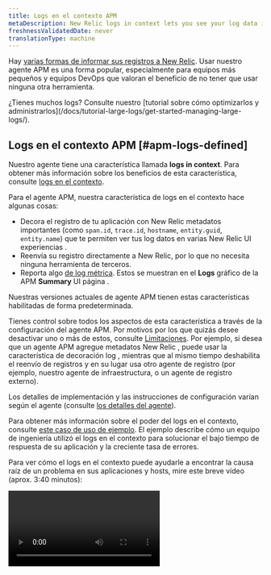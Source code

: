 ```yaml
---
title: Logs en el contexto APM
metaDescription: New Relic logs in context lets you see your log data in the context of your New Relic app and host observability UI experiences.
freshnessValidatedDate: never
translationType: machine
---
```


Hay [varias formas de informar sus registros a New Relic](/docs/logs/get-started/get-started-log-management). Usar nuestro agente APM es una forma popular, especialmente para equipos más pequeños y equipos DevOps que valoran el beneficio de no tener que usar ninguna otra <InlinePopover type="logs" />herramienta.

<Callout variant="tip">
  ¿Tienes muchos logs? Consulte nuestro [tutorial sobre cómo optimizarlos y administrarlos](/docs/tutorial-large-logs/get-started-managing-large-logs/).
</Callout>

## Logs en el contexto APM [#apm-logs-defined]

Nuestro <InlinePopover type="apm" />agente tiene una característica llamada <DNT>**logs in context**</DNT>. Para obtener más información sobre los beneficios de esta característica, consulte [logs en el contexto](/docs/logs/logs-context/logs-in-context).

Para el agente APM, nuestra característica de logs en el contexto hace algunas cosas:

* Decora el registro de tu aplicación con New Relic metadatos importantes (como `span.id`, `trace.id`, `hostname`, `entity.guid`, `entity.name`) que te permiten ver tus log datos en varias New Relic UI experiencias .
* Reenvía su registro directamente a New Relic, por lo que no necesita ninguna herramienta de terceros.
* Reporta algo [de log métrica](#log-metrics). Estos se muestran en el <DNT>**Logs**</DNT> gráfico de la APM <DNT>**Summary**</DNT> UI página .

Nuestras versiones actuales de agente APM tienen estas características habilitadas de forma predeterminada.

Tienes control sobre todos los aspectos de esta característica a través de la configuración del agente APM. Por motivos por los que quizás desee desactivar uno o más de estos, consulte [Limitaciones](#limitations). Por ejemplo, si desea que un agente APM agregue metadatos New Relic , puede usar la característica de decoración log , mientras que al mismo tiempo deshabilita el reenvío de registros y en su lugar usa otro agente de registro (por ejemplo, nuestro agente de infraestructura, o un agente de registro externo).

Los detalles de implementación y las instrucciones de configuración varían según el agente (consulte [los detalles del agente](#agents)).

Para obtener más información sobre el poder del logs en el contexto, consulte [este caso de uso de ejemplo](#response-time-example). El ejemplo describe cómo un equipo de ingeniería utilizó el logs en el contexto para solucionar el bajo tiempo de respuesta de su aplicación y la creciente tasa de errores.

Para ver cómo el logs en el contexto puede ayudarle a encontrar la causa raíz de un problema en sus aplicaciones y hosts, mire este breve vídeo (aprox. 3:40 minutos):

<Video id="Vgae-GrlZWg" type="youtube" />

## Empezar [#get-started]

Para configurar el inicio de <InlinePopover type="apm" />logs en el contexto:

1. Si aún no tiene una, [cree una cuenta New Relic](https://newrelic.com/signup). Es gratis, para siempre.
2. Instale un agente APM y asegúrese de tener la [última versión del agente APM](#agents).
3. Las versiones más recientes de nuestro agente APM tienen el logs en el contexto (adición de metadatos y reenvío) habilitado de forma predeterminada. Es posible que en ocasiones tengas que realizar algunas actualizaciones en el archivo de configuración del agente para que el registro funcione correctamente. Para obtener detalles sobre esto, consulte [Habilitar el registro para su agente](#agents).

¡Eso es todo! Inicie la resolución de problemas de su aplicación con el logs en el contexto de APM yendo a la APM UI y buscando los log datos asociados.

<img title="APM logs in context UI options" alt="Screenshot of APM Summary page with logs in context options" src="/images/apm_screenshot-full_logs-overview.webp" />

<figcaption>
  Profundice en su registro, traza y errores, todo desde la página APM <DNT>**Summary**</DNT> en New Relic.
</figcaption>

## API del agente APM [#agent-apis]

Si su framework de registro no está disponible con nuestras soluciones de logs en el contexto existentes, puede [configurar su biblioteca de registro utilizando llamada API](/docs/logs/logs-context/annotate-logs-logs-context-using-apm-agent-apis) para anotar su registro.

## Configuración log del agente APM [#agents]

Nuestro último <InlinePopover type="apm" />agente tiene el logs en el contexto (decoración log y reenvío de registros) habilitado de forma predeterminada. Aquí hay información sobre el agente APM que admite el logs en el contexto y el reenvío de registros:

* [Los procedimientos de logs en el contexto Go](/docs/logs/logs-context/configure-logs-context-go) para el agente [v3.17.0 o superior](/docs/release-notes/agent-release-notes/go-release-notes)
* [Los procedimientos de logs en el contexto de Java](/docs/logs/logs-context/java-configure-logs-context-all) para agente [v7.6.0 o superior](/docs/release-notes/agent-release-notes/java-release-notes)
* [Los procedimientos de logs en el contexto .NET](/docs/logs/logs-context/net-configure-logs-context-all) para agente [v9.8.0 o superior](/docs/release-notes/agent-release-notes/net-release-notes)
* [Procedimientos de logs en el contexto de Node.js](/docs/logs/logs-context/configure-logs-context-nodejs) para agente [v8.11.0 o superior](/docs/release-notes/agent-release-notes/nodejs-release-notes)
* [Procedimientos de logs en el contexto PHP](/docs/logs/logs-context/configure-logs-context-php) para agente [v10.1.0 o superior](/docs/release-notes/agent-release-notes/php-release-notes)
* [Procedimientos de logs en el contexto de Python](/docs/logs/logs-context/configure-logs-context-python) para agente [v7.12.0.176](/docs/release-notes/agent-release-notes/python-release-notes)
* [Los procedimientos de logs en el contexto Ruby](/docs/logs/logs-context/configure-logs-context-ruby) para agente [v8.6.0 o superior](/docs/release-notes/agent-release-notes/ruby-release-notes)

Si no puede o no quiere utilizar el reenvío de logs de APM , puede [reenviar su logutilizando otra solución](/docs/logs/get-started/get-started-log-management#integrate-logs).

## Limitaciones [#limitations]

Las características de logs en el contexto APM están habilitadas de forma predeterminada. Esto puede tener un impacto negativo en su seguridad, cumplimiento, facturación o rendimiento del sistema.

A continuación se muestran algunas limitaciones conocidas adicionales:

* Con la excepción del agente Node.js, el <InlinePopover type="apm" />reenvío de registros no envía el log completo. [Conozca los detalles del reenvío de registros.](#forwarding-details)
* El registro de inicio no está disponible hasta que se carga el agente.
* Si está utilizando Kubernetes, tenga en cuenta que decoramos el registro mediante instrumentación, no desde la Kubernetes API. Esto es independiente y aparte del cierre de sesión de escritura en el sistema de archivos. El registro nunca toca el host ni existe en un lugar donde se pueda llamar a la API .
* Cuando se lanza una excepción desde su aplicación, actualmente no verá el rastreo del stack en el logs en el contexto asociado para Java o .NET agente. Como solución alternativa, puede cambiar las reglas del filtro de caída.
* Fluentd puede agregar el `processID` de la entidad que generó el log, pero el registro APM no puede verlo. Además, en Kubernetes, se llama a la API para agregar metadatos, pero estos datos no se pueden ver desde la aplicación. Si necesita los metadatos de la entidad, le recomendamos que utilice el inicio de logs en el contexto automático, pero no envíe el registro desde la aplicación. En su lugar, continúe usando Fluentd, Fluent Bit u otra solución para reenviar el archivo de registro.

Si necesita ajustar la configuración predeterminada, consulte [Desactivar el registro automático](/docs/logs/logs-context/disable-automatic-logging).

## Garantizar la privacidad de los datos [#data-privacy]

<Callout variant="caution">
  Usted controla qué datos log se envían a New Relic, así que asegúrese de seguir las pautas de seguridad de su organización para enmascarar, ofuscar o evitar el envío de información de identificación personal (PII), información de salud protegida (PHI) o cualquier otro dato confidencial.
</Callout>

Nuestro proceso de ingesta log enmascara automáticamente tarjetas de crédito, números de seguridad social, identificaciones nacionales, etc. Para obtener más información, consulte nuestra [documentación de seguridad](/docs/logs/get-started/new-relics-log-management-security-privacy) para administración de logs.

También puede crear reglas personalizadas para enmascarar o hash datos confidenciales en su registro con nuestra característica de ofuscación. Esto es fundamental cuando no es práctico o imposible restringir el acceso a datos confidenciales, o cuando New Relic nunca debe almacenar algunos datos. Lea nuestra [documentación sobre ofuscación](/docs/logs/ui-data/obfuscation-ui/) para obtener más información.

## Detalles sobre el reenvío de logs [#forwarding-details]

Para todos los <InlinePopover type="apm" />agentes (excepto Node.js), la opción de reenvío de registros no reenvía el log completo. Para obtener detalles sobre lo que se envía con el reenvío de registros, consulte el colapsador a continuación.

<CollapserGroup>
  <Collapser id="log-forwarding-details" title="Detalles del reenvío de registros">
    Por ejemplo, digamos que su log tiene un atributo como este:

    ```json
    {
        "v": "x",
        "level": "x",
        "name": "x",
        "hostname": "x",
        "pid": 01,
        "timestamp": "x",
        "message": "x",
        "bunches": "of custom stuff"
    }
    ```

    Cuando un agente APM (con excepción de Node.js) decora el log con nuestros metadatos y lo reenvía, podría tener solo unos pocos atributos en New Relic, como este:

    ```json
    {
        "timestamp": "x",
        "message": "x",
        "span.id": "x",
        "trace.id": "x",
        "hostname": "x",
        "entity.guid": "x",
        "entity.name": "x",
    }
    ```
  </Collapser>
</CollapserGroup>

Si necesita más log reportados, las opciones incluyen:

* Configure el agente APM para incluir datos log específicos.
* Mantenga la [decoración log ](#apm-logs-defined)en su lugar pero desactive el reenvío de registros del agente APM y en su lugar utilice su propia solución de reenvío de registros.

Para obtener más información sobre estas opciones, consulte los documentos del contexto de inicio de sesión específicos del agente.

## Log métrico [#log-metrics]

Cuando configura un <InlinePopover type="apm" />agente, obtiene automáticamente un cuadro de logging métrico en la página APM <DNT>**Summary**</DNT>:

<img style={{ align: 'left',maxWidth: '70%' }} title="Screenshot showing the logging metrics chart" alt="Screenshot showing the logging metrics chart" src="/images/logs_screenshot-crop_logging-metrics.webp" />

Este gráfico muestra un recuento de registros. Si no desactivó el reenvío de log , puede hacer clic en los enlaces de los gráficos que lo llevarán al registro en sí. Incluso si deshabilita el reenvío de log , este gráfico aún muestra el registro potencial que podría inspeccionar si tuviera habilitado el reenvío de log .

Las métricas de registro se reportan a través del atributo `apm.service.logging.lines` , como se muestra en la siguiente consulta:

```sql
SELECT count(apm.service.logging.lines) FROM Metric WHERE (entity.guid = 'AN_ENTITY_GUID') LIMIT MAX SINCE 60 seconds AGO TIMESERIES
```

Si no desea ver el gráfico métrico de logging, puede desactivarlo, pero no a nivel de cuenta. Para deshabilitar el logging métrico, consulte los documentos de configuración APM dedicados para su agente (por ejemplo, [esta opción de configuración `logging_metrics` para PHP](/docs/apm/agents/php-agent/configuration/php-agent-configuration/#cfg-application_logging_metrics-enabled)).

<Callout variant="important">
  Si desactiva el logging métrico, eso no desactiva la característica de reenvío de logs APM . Para dejar de reenviar el log de APM , consulte [Administrar o deshabilitar el log en contexto de APM](/docs/logs/logs-context/disable-automatic-logging/).
</Callout>

## Evitar registros duplicados [#duplicate-logs]

El uso de la funcionalidad de logs en el contexto aumentará la ingesta de datos. Dependiendo del modelo de precios de su cuenta, esto puede tener un impacto en sus límites de ingesta y facturación.

<Callout variant="caution">
  Si desea utilizar el agente APM para enviar logs directamente desde su aplicación, debe deshabilitar o modificar las soluciones de reenvío de logs que actualmente recopilan logs de esas aplicaciones. De lo contrario, enviará logs duplicados, lo que resultará en una facturación doble.
</Callout>

Consulte nuestra [guía de actualización](/docs/logs/logs-context/upgrade-to-automatic-logs-context/) para obtener más información sobre cómo evitar el envío de registros duplicados.

Para obtener más información, siga los procedimientos para desactivar su [reenviador de logs específico](/docs/logs/forward-logs/enable-log-management-new-relic#log-forwarding).

## Administre sus límites de ingesta [#ingest]

<DNT>**Example:**</DNT> Su equipo de ingeniería está resolviendo un problema con su aplicación, por lo que aumenta temporalmente el volumen de registro recopilado por el agente APM para proporcionar un registro más granular. Sin embargo, si deja límites más altos durante varios días, esto podría provocar el envío de datos innecesarios que aumentarán su factura.

Para evitar sorpresas, le recomendamos que utilice [la consultaNRQL ](/docs/accounts/accounts-billing/new-relic-one-pricing-billing/usage-queries-alerts/#data-queries)para crear [una condición de alerta](/docs/accounts/accounts-billing/new-relic-one-pricing-billing/usage-queries-alerts/#alerts) para realizar un seguimiento de sus límites de ingesta. Por ejemplo:

<CollapserGroup>
  <Collapser id="limits-ui" title="Ver límites de datos y uso en UI">
    Para [revisar sus límites de datos en la UI](/docs/data-apis/manage-data/view-system-limits): en el [menú de usuario](/docs/accounts/accounts-billing/general-account-settings/intro-account-settings), haga clic en <DNT>**Manage your data &gt; Limits**</DNT>. O, para ver su uso, haga clic en <DNT>**View your usage**</DNT>.

    <img title="View data and usage from UI" alt="Screenshot of View data and usage page in UI" src="/images/apm_screenshot-full_view-limits-usage.webp" />
  </Collapser>

  <Collapser id="query-estimate" title="Consulta NRQL : ejemplo de costo estimado">
    Ver [consulta relacionada con costos](/docs/accounts/accounts-billing/new-relic-one-pricing-billing/usage-queries-alerts#estimated-cost).
  </Collapser>

  <Collapser id="nrql-alert" title="Alerta NRQL : ejemplo de umbral de uso">
    Para crear una alerta cuando su uso exceda un umbral mensual fijo para gigabytes de datos, agregue esta [consulta NRQL](/docs/alerts-applied-intelligence/new-relic-alerts/alert-conditions/create-nrql-alert-conditions/) a su condición de alerta:

    ```sql
    FROM NrMTDConsumption SELECT latest(GigabytesIngested) WHERE productLine = 'DataPlatform'
    ```
  </Collapser>
</CollapserGroup>

## Ejemplo: el poder de logs en el contexto [#response-time-example]

A continuación se muestra un caso de uso detallado del uso <InlinePopover type="apm" />logs en el contexto para llegar a la causa raíz de un problema.

<DNT>**Example scenario:**</DNT> El ingeniero de guardia recibe una notificación de alerta New Relic sobre el tiempo de respuesta deficiente y el aumento de la tasa de errores en su aplicación. Necesitan descubrir la causa raíz detrás del aumento de errores y latencia, para poder decidir si sacar un host problemático del equilibrio de carga o revertir la versión más reciente.

Para iniciar la resolución de problemas, van a la New Relic UI.

<CollapserGroup>
  <Collapser id="when" title="¿Cuándo y dónde comenzaron los errores?">
    Cuando el ingeniero mira la página <DNT>**APM Summary**</DNT> de la aplicación, ve muchos más registros de errores que conducen al aumento del tiempo de respuesta. Quieren ver si el registro puede exponer la causa raíz del problema.

    <img title="APM Summary errors in UI" alt="Screenshot of APM Summary errors in UI" src="/images/apm_screenshot-crop_apmsummary-view-logs-.webp" />

    <DNT>
      **How can they quickly decide what&apos;s related to the problem?**
    </DNT>

    No han configurado la recopilación log . Pero el agente de Java para su aplicación se actualizó recientemente para incluir el logs en el contexto APM, por lo que la aplicación ahora recibe automáticamente metadatos de registro y vinculación. Las métricas que aparecen en la UI facetan el recuento por gravedad log . (Esto lo establecen las capacidades integradas de decoración log del agente de Java).

    <DNT>
      **What entities are related?**
    </DNT>

    En la misma página UI , hacen clic en el gráfico <DNT>**Logs**</DNT> para poder revisar la vista <DNT>**Log summary**</DNT>. Esta vista les muestra cuándo se han recopilado registros instrumentados y cuándo esos registros tenían un nivel de gravedad `Error` o peor. También les muestra una lista de patrones de logs y qué porcentaje de todos los logs se ajustan a cada patrón.
  </Collapser>

  <Collapser id="patterns" title="¿Qué patrones surgen en el registro?">
    En la UI <DNT>**Log patterns**</DNT>, han comenzado a aparecer mensajes de error raros con frecuencia y ahora aparecen en la lista. Esto ayuda al ingeniero a concentrarse en el registro problemático en lugar de en todas las ruidosas actualizaciones de estado.

    <img title="Logs patterns UI" alt="Screenshot of Log patterns UI" src="/images/apm_screenshot-crop_logs-context-patterns-two.webp" />

    <DNT>
      **What patterns should they focus on?**
    </DNT>

    El ingeniero nota un patrón de logs interesante y quiere ver solo el tronco que se ajusta a este patrón. Hacen clic en él para agregar el valor del patrón como filtro al registro que se muestra. Esto reduce el enfoque.
  </Collapser>

  <Collapser id="log-details" title="¿Qué pueden revelar más detalles log ?">
    El ingeniero quiere ver todos los valores contenidos en el log , por lo que hace clic en la vista <DNT>**Log details**</DNT>. Esto les ayuda a validar que el log en sí sea significativo. También les permite profundizar más en el entorno Kubernetes donde se ejecuta la aplicación o directamente en cualquier rastreo distribuido o <InlinePopover type="apm" />error relacionado con el log .

    <img title="Log details in APM UI" alt="Screenshot of Log details in APM UI" src="/images/apm_logs_ui_with_log_detail_side_panel.webp" />

    El ingeniero decide mirar el error APM donde puede ver un rastreo del stack completo. También pueden ver el registro desde su UI <DNT>**Errors inbox**</DNT>.

    <img title="Logs from Errors inbox UI" alt="Screenshot of logs from Errors inbox UI" src="/images/apm_screenshot-crop_logs-cropped-ui.webp" />
  </Collapser>

  <Collapser id="log-sampling" title="¿Qué datos de prueba adicionales ayudarán a solucionar el problema?">
    El equipo de resolución de problemas ha estado realizando pruebas para aislar la causa, pero no se han recopilado todos los logs para la transacción de prueba. La recopilación log predeterminada en el archivo de configuración de su agente de Java (aproximadamente 10 000 logs por minuto en `application_logging:forwarding:max_samples_stored:`) ha sido útil para validar que los servicios tienen un problema. Pero ahora necesitan aumentar el muestreo a un número mayor para una resolución de problemas más detallada.
  </Collapser>

  <Collapser id="next-steps" title="Problema resuelto. ¿Ahora que?">
    El equipo de resolución de problemas determina que el problema se debe a un cambio introducido recientemente, por lo que revierten ese código. Para ahorrar recursos y consumir gastos, rechazan la recopilación log para `application_logging:forwarding:max_samples_stored:` en su archivo de configuración, pero mantienen el muestreo de log en ejecución en caso de que el problema se repita.

    El equipo de resolución de problemas también actualiza sus runbooks para que apunten a la página <DNT>**Log patterns**</DNT> filtrada para esta aplicación y [agregan el runbook a su condición de alerta](/docs/alerts-applied-intelligence/new-relic-alerts/advanced-alerts/understand-technical-concepts/provide-runbook-instructions-alert-activity/). La próxima vez que reciban una alerta similar a esta situación, podrán utilizar estas lecciones aprendidas para una resolución de problemas más rápida.
  </Collapser>
</CollapserGroup>
